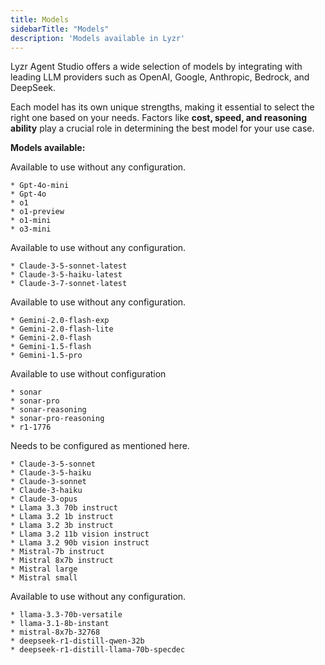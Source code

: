 ```yaml
---
title: Models
sidebarTitle: "Models"
description: 'Models available in Lyzr'
---
```


Lyzr Agent Studio offers a wide selection of models by integrating with leading LLM providers such as OpenAI, Google, Anthropic, Bedrock, and DeepSeek.

Each model has its own unique strengths, making it essential to select the right one based on your needs. Factors like **cost, speed, and reasoning ability** play a crucial role in determining the best model for your use case.

**Models available:**

<AccordionGroup>
  <Accordion title="OpenAI" defaultOpen={false}>
    Available to use without any configuration.

    * Gpt-4o-mini
    * Gpt-4o
    * o1
    * o1-preview
    * o1-mini
    * o3-mini
  </Accordion>

  <Accordion title="Anthropic" defaultOpen={false}>
    Available to use without any configuration.

    * Claude-3-5-sonnet-latest
    * Claude-3-5-haiku-latest
    * Claude-3-7-sonnet-latest
  </Accordion>

  <Accordion title="Google" defaultOpen={false}>
    Available to use without any configuration.

    * Gemini-2.0-flash-exp
    * Gemini-2.0-flash-lite
    * Gemini-2.0-flash
    * Gemini-1.5-flash
    * Gemini-1.5-pro
  </Accordion>

  <Accordion title="Perplexity" defaultOpen={false}>
    Available to use without configuration

    * sonar
    * sonar-pro
    * sonar-reasoning
    * sonar-pro-reasoning
    * r1-1776
  </Accordion>

  <Accordion title="AWS Bedrock" defaultOpen={false}>
    Needs to be configured as mentioned here.

    * Claude-3-5-sonnet
    * Claude-3-5-haiku
    * Claude-3-sonnet
    * Claude-3-haiku
    * Claude-3-opus
    * Llama 3.3 70b instruct
    * Llama 3.2 1b instruct
    * Llama 3.2 3b instruct
    * Llama 3.2 11b vision instruct
    * Llama 3.2 90b vision instruct
    * Mistral-7b instruct
    * Mistral 8x7b instruct
    * Mistral large
    * Mistral small
  </Accordion>

  <Accordion title="Groq" defaultOpen={false}>
    Available to use without any configuration.

    * llama-3.3-70b-versatile
    * llama-3.1-8b-instant
    * mistral-8x7b-32768
    * deepseek-r1-distill-qwen-32b
    * deepseek-r1-distill-llama-70b-specdec
  </Accordion>
</AccordionGroup>